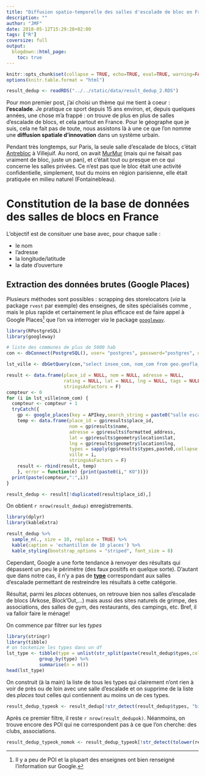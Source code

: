 ```yaml
---
title: "Diffusion spatio-temporelle des salles d'escalade de bloc en France"
description: ""
author: "JMF"
date: 2018-05-12T15:29:28+02:00
tags: ["R"]
coversize: full
output: 
  blogdown::html_page:
    toc: true
---
```


```r
knitr::opts_chunk$set(collapse = TRUE, echo=TRUE, eval=TRUE, warning=FALSE, message=FALSE, comment="  ")
options(knitr.table.format = "html")

result_dedup <- readRDS("../../static/data/result_dedup_2.RDS")

```





Pour mon premier post, j'ai choisi un thème qui me tient à coeur : **l'escalade**.
Je pratique ce sport depuis 15 ans environ, et, depuis quelques années, une chose m'a frappé : on trouve de plus en plus de salles d'escalade de blocs, et cela partout en France. Pour le géographe que je suis, cela ne fait pas de toute, nous assistons là à une ce que l'on nomme une **diffusion spatiale d'innovation** dans un système urbain.

Pendant très longtemps, sur Paris, la seule salle d'escalade de blocs, c'était [Antrebloc](http://www.antrebloc.com/) à Villejuif. Au nord, on avait [MurMur](https://www.murmur.fr/) (mais qui ne faisait pas vraiment de bloc, juste un pan), et c'était tout ou presque en ce qui concerne les salles privées. Ce n'est pas que le bloc était une activité confidentielle, simplement, tout du moins en région parisienne, elle était pratiquée en milieu naturel (Fontainebleau).

# Constitution de la base de données des salles de blocs en France

L'objectif est de consituer une base avec, pour chaque salle :

* le nom
* l'adresse
* la longitude/latitude
* la date d'ouverture  

## Extraction des données brutes (Google Places)

Plusieurs méthodes sont possibles : scrapping des storelocators (*via* la package `rvest` par exemple) des enseignes, de sites spécialisés comme , mais le plus rapide et certainement le plus efficace est de faire appel à Google Places[^1] que l'on va interroger *via* le package [`googleway`](https://cran.r-project.org/web/packages/googleway/index.html).

[^1]: Il y a peu de POI et la plupart des enseignes ont bien renseigné l'information sur Google.

```r
library(RPostgreSQL)
library(googleway)

# liste des communes de plus de 5000 hab
con <- dbConnect(PostgreSQL(), user= "postgres", password="postgres", dbname="am", host = "localhost",  port=5432)

lst_ville <- dbGetQuery(con,"select insee_com, nom_com from geo.geofla_commune_2015 where population > 5000;")

result <- data.frame(place_id = NULL, nom = NULL, adresse = NULL,
                     rating = NULL, lat = NULL, lng = NULL, tags = NULL, ville = NULL,
                     stringsAsFactors = F)
compteur <- 0
for (i in lst_ville$nom_com) {
  compteur <- compteur + 1
  tryCatch({
    gp <- google_places(key = APIkey,search_string = paste0("salle escalade bloc ", i, ", france"),language = "fr")
    temp <- data.frame(place_id = gp$results$place_id,
                       nom = gp$results$name,
                       adresse = gp$results$formatted_address,
                       lat = gp$results$geometry$location$lat,
                       lng = gp$results$geometry$location$lng,
                       types = sapply(gp$results$types,paste0,collapse = " "),
                       ville = i,
                       stringsAsFactors = F)
    result <- rbind(result, temp)
    }, error = function(e) {print(paste0(i," KO"))})
  print(paste(compteur,":",i))
}

result_dedup <- result[!duplicated(result$place_id),]
```

On obtient `r nrow(result_dedup)` enregistrements. 

```r
library(dplyr)
library(kableExtra)

result_dedup %>% 
  sample_n(., size = 10, replace = TRUE) %>%
  kable(caption = 'echantillon de 10 places') %>%
  kable_styling(bootstrap_options = "striped", font_size = 8)

```


Cependant, Google a une forte tendance à renvoyer des résultats qui dépassent un peu le périmètre (des faux positifs en quelque sorte). D'autant que dans notre cas, il n'y a pas de [**type**](https://developers.google.com/places/web-service/supported_types)  correspondant aux salles d'escalade permettant de restreindre les résultats à cette catégorie.

Résultat, parmi les  *places* obtenues, on retrouve bien nos salles d'escalade de blocs (Arkose, Block'Out,...) mais aussi des sites naturels de grimpe, des associations, des salles de gym, des restaurants, des campings, etc. Bref, il va falloir faire le ménage!

On commence par filtrer sur les *types*
```r
library(stringr)
library(tibble)
# on tockenize les types dans un df
lst_type <- tibble(type = unlist(str_split(paste(result_dedup$types,collapse=" ")," "))) %>% 
            group_by(type) %>%
            summarise(n = n())
head(lst_type)  
```


On construit (à la main) la liste de tous les types qui clairement n'ont rien à voir de près ou de loin avec une salle d'escalade et on supprime de la liste des *places* tout celles qui contiennent au moins un de ces types.

```r
result_dedup_typeok <- result_dedup[!str_detect(result_dedup$types, "bicycle_store|bowling_alley|campground|casino|church|city_hall|clothing_store|doctor|electronics_store|home_goods_store|local_government_office|lodging|place_of_worship|school|stadium|store|travel_agency|university"),]

```

Après ce premier filtre, il reste `r nrow(result_dedupok)`. Néanmoins, on trouve encore des POI qui ne correspondent pas à ce que l'on cherche: des clubs, associations.  

```r
result_dedup_typeok_nomok <- result_dedup_typeok[!str_detect(tolower(result_dedup_typeok$nom), "auberge|asso|caf|ffme|amicale|amitié|athletic|aviron|club alpin francais|asptt|centre|club|complexe|canyoning|dojo|falaise|football|golf|grimpeur|groupe|gymnase|halle|orange bleue|muscles|mur d'escalade|Nautique|physic|plongee|restaurant|sportif|rafting|rocher|site d'escalade|tennis"),]

```

